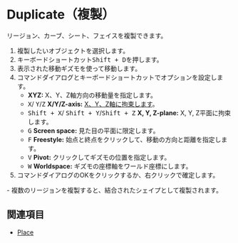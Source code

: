 
# Duplicate（複製）

<Reference shortcut="Shift + D" command="Duplicate" button="コマンドバー左" />

リージョン、カーブ、シート、フェイスを複製できます。

1. 複製したいオブジェクトを選択します。
2. キーボードショートカット<kbd>Shift + D</kbd>を押します。
3. 表示された移動ギズモを使って移動します。
4. コマンドダイアログとキーボードショートカットでオプションを設定します。
   - **XYZ:** X、Y、Z軸方向の移動量を指定します。
   - <kbd>X</kbd>/ <kbd>Y</kbd>/<kbd>Z</kbd> **X/Y/Z-axis:** [X、Y、Z軸に拘束します](./sketching-essentials#constrain-to-an-axis)。
   - <kbd>Shift + X</kbd>/ <kbd>Shift + Y</kbd>/<kbd>Shift + Z</kbd> **X, Y, Z-plane:** X, Y, Z平面に拘束します。
   - <kbd>G</kbd> **Screen space:** 見た目の平面に限定します。
   - <kbd>F</kbd> **Freestyle:** 始点と終点をクリックして、移動の方向と距離を指定します。
   - <kbd>V</kbd> **Pivot:** クリックしてギズモの位置を指定します。
   - <kbd>W</kbd> **Worldspace:** ギズモの座標軸をワールド座標にします。
5. コマンドダイアログのOKをクリックするか、右クリックで確定します。

<Callout type="info">
   - 複数のリージョンを複製すると、結合されたシェイプとして複製されます。
</Callout>

## 関連項目
- [Place](./place)




